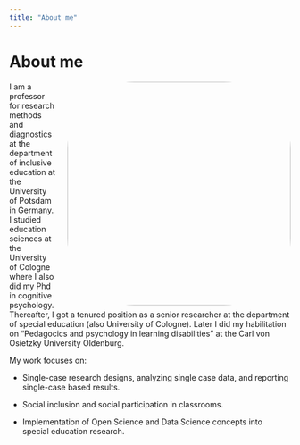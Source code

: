 ```yaml
---
title: "About me"
---
```


# About me

<img src="images/20200728181612-56270.jpg"
     style="float: right; width: 400px; margin-left: 20px; border-radius: 30%"/>

I am a professor for research methods and diagnostics at the department of inclusive education at the University of Potsdam in Germany. I studied education sciences at the University of Cologne where I also did my Phd in cognitive psychology. Thereafter, I got a tenured position as a senior researcher at the department of special education (also University of Cologne). Later I did my habilitation on "Pedagocics and psychology in learning disabilities" at the Carl von Osietzky University Oldenburg.

My work focuses on:

-   Single-case research designs, analyzing single case data, and reporting single-case based results.

-   Social inclusion and social participation in classrooms.

-   Implementation of Open Science and Data Science concepts into special education research.
